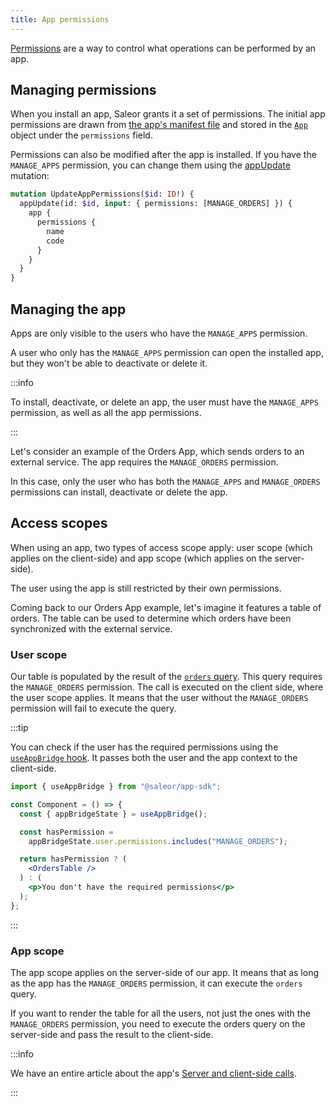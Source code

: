 ```yaml
---
title: App permissions
---
```


[Permissions](developer/permissions.mdx) are a way to control what operations can be performed by an app.

## Managing permissions

When you install an app, Saleor grants it a set of permissions. The initial app permissions are drawn from [the app's manifest file](developer/extending/apps/architecture/manifest.mdx) and stored in the [`App`](api-reference/apps/objects/app.mdx) object under the `permissions` field.

Permissions can also be modified after the app is installed. If you have the `MANAGE_APPS` permission, you can change them using the [appUpdate](api-reference/apps/mutations/app-update.mdx) mutation:

```graphql
mutation UpdateAppPermissions($id: ID!) {
  appUpdate(id: $id, input: { permissions: [MANAGE_ORDERS] }) {
    app {
      permissions {
        name
        code
      }
    }
  }
}
```

## Managing the app

Apps are only visible to the users who have the `MANAGE_APPS` permission.

A user who only has the `MANAGE_APPS` permission can open the installed app, but they won't be able to deactivate or delete it.

:::info

To install, deactivate, or delete an app, the user must have the `MANAGE_APPS` permission, as well as all the app permissions.

:::

Let's consider an example of the Orders App, which sends orders to an external service. The app requires the `MANAGE_ORDERS` permission.

In this case, only the user who has both the `MANAGE_APPS` and `MANAGE_ORDERS` permissions can install, deactivate or delete the app.

## Access scopes

When using an app, two types of access scope apply: user scope (which applies on the client-side) and app scope (which applies on the server-side).

The user using the app is still restricted by their own permissions.

Coming back to our Orders App example, let's imagine it features a table of orders. The table can be used to determine which orders have been synchronized with the external service.

### User scope

Our table is populated by the result of the [`orders` query](api-reference/orders/queries/orders.mdx). This query requires the `MANAGE_ORDERS` permission. The call is executed on the client side, where the user scope applies. It means that the user without the `MANAGE_ORDERS` permission will fail to execute the query.

:::tip

You can check if the user has the required permissions using the [`useAppBridge` hook](developer/extending/apps/developing-apps/app-sdk/app-bridge.mdx#useappbridge-hook). It passes both the user and the app context to the client-side.

```jsx
import { useAppBridge } from "@saleor/app-sdk";

const Component = () => {
  const { appBridgeState } = useAppBridge();

  const hasPermission =
    appBridgeState.user.permissions.includes("MANAGE_ORDERS");

  return hasPermission ? (
    <OrdersTable />
  ) : (
    <p>You don't have the required permissions</p>
  );
};
```

:::

### App scope

The app scope applies on the server-side of our app. It means that as long as the app has the `MANAGE_ORDERS` permission, it can execute the `orders` query.

If you want to render the table for all the users, not just the ones with the `MANAGE_ORDERS` permission, you need to execute the orders query on the server-side and pass the result to the client-side.

:::info

We have an entire article about the app's [Server and client-side calls](developer/extending/apps/architecture/server-and-client-side-calls.mdx).

:::
